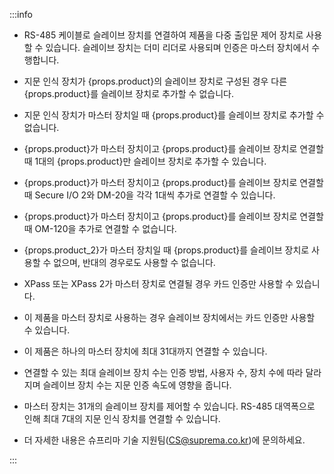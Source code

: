 :::info

* RS-485 케이블로 슬레이브 장치를 연결하여 제품을 다중 출입문 제어 장치로 사용할 수 있습니다. 슬레이브 장치는 더미 리더로 사용되며 인증은 마스터 장치에서 수행합니다.

<Include product='biostation_3,facestation_f2,facestation_2'>

* 지문 인식 장치가 {props.product}의 슬레이브 장치로 구성된 경우 다른 {props.product}를 슬레이브 장치로 추가할 수 없습니다.

* 지문 인식 장치가 마스터 장치일 때 {props.product}를 슬레이브 장치로 추가할 수 없습니다.

* {props.product}가 마스터 장치이고 {props.product}를 슬레이브 장치로 연결할 때 1대의 {props.product}만 슬레이브 장치로 추가할 수 있습니다.

* {props.product}가 마스터 장치이고 {props.product}를 슬레이브 장치로 연결할 때 Secure I/O 2와 DM-20을 각각 1대씩 추가로 연결할 수 있습니다.

* {props.product}가 마스터 장치이고 {props.product}를 슬레이브 장치로 연결할 때 OM-120을 추가로 연결할 수 없습니다.

</Include>

<Include product='biostation_3,facestation_f2'>

* {props.product_2}가 마스터 장치일 때 {props.product}를 슬레이브 장치로 사용할 수 없으며, 반대의 경우로도 사용할 수 없습니다.

</Include>

<Include product='bioentry_w3,biostation_2a,biolite_n2,bioentry_p2,bioentry_w2'>

* XPass 또는 XPass 2가 마스터 장치로 연결될 경우 카드 인증만 사용할 수 있습니다.

</Include>

<Include product='xpass_2'>

* 이 제품을 마스터 장치로 사용하는 경우 슬레이브 장치에서는 카드 인증만 사용할 수 있습니다.

* 이 제품은 하나의 마스터 장치에 최대 31대까지 연결할 수 있습니다.

</Include>

<Xclude product='xpass_2'>

* 연결할 수 있는 최대 슬레이브 장치 수는 인증 방법, 사용자 수, 장치 수에 따라 달라지며 슬레이브 장치 수는 지문 인증 속도에 영향을 줍니다.

* 마스터 장치는 31개의 슬레이브 장치를 제어할 수 있습니다. RS-485 대역폭으로 인해 최대 7대의 지문 인식 장치를 연결할 수 있습니다.

</Xclude>

* 더 자세한 내용은 슈프리마 기술 지원팀(CS@suprema.co.kr)에 문의하세요.

:::